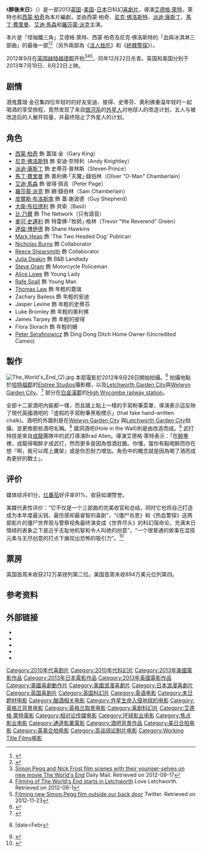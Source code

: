 {{noteTA
|T=zh-hans:世界尽头; zh-cn:世界尽头; zh-tw:醉後末日; zh-hk:醉爆末日黨;
|1=zh-hans:世界尽头; zh-cn:世界尽头; zh-tw:醉後末日; zh-hk:醉爆末日黨;
|2=zh-hk:笑死人凶間; zh-cn:僵尸肖恩; zh-tw:活人甡吃;
|3=zh-hk:爆辣刑警; zh-cn:热血警探; zh-tw:終棘警探;
|4=zh-cn:西蒙; zh-tw:賽門; zh-hk:西蒙;
|5=zh-cn:西蒙·佩格; zh-tw:賽門·佩格; zh-hk:西蒙·柏奇;
|6=zh-hans:弗罗斯特; zh-hant:弗斯特 zh-cn:弗罗斯特; zh-tw:福斯特;
|7=zh-cn:埃德加·赖特; zh-tw:艾德格·萊特; zh-hk:艾加·韋特;
|8=zh-cn:弗罗斯特; zh-tw:佛洛斯特; zh-hk:福斯特;
|9=zh-cn:马丁·弗里曼; zh-tw:馬丁·費里曼; zh-hk:馬田·費曼;
|10=zh-cn:罗莎曼德·派克; zh-tw:羅莎蒙·派克; zh-hk:露莎蒙·碧姬;
|11=zh-cn:皮尔斯·布鲁斯南; zh-tw:皮爾斯·布洛斯南; zh-hk:皮雅斯·布士南;
}}
{{Infobox film
| name = 醉後末日
| original_name = {{lang|en|''The World's End''}}
| image = The World's End poster.jpg
|cn_name=世界尽头
|tw_name=醉後末日（Netflix）<br />世芥末日（傳訊時代）
|hk_name=醉爆末日黨
| caption = 電影海報
| director = [[艾德格·萊特|艾德格·萊特]]
| producer = {{link-en|尼拉·帕克|Nira Park}}<br />[[蒂姆·貝文|蒂姆·貝文]]<br />[[艾瑞克·費納|艾瑞克·費納]]
| writer = 艾德格·萊特<br />[[西蒙·柏奇|西蒙·柏奇]]
| starring = 西蒙·柏奇<br />[[尼克·佛洛斯特|尼克·佛洛斯特]]<br />[[派迪·康斯丁|派迪·康斯丁]]<br />[[馬丁·費里曼|馬丁·費里曼]]<br />[[艾迪·馬森|艾迪·馬森]]<br />[[羅莎蒙·派克|羅莎蒙·派克]]<br />[[皮爾斯·布洛斯南|皮爾斯·布洛斯南]]
| music = [[史蒂文·普賴斯|史蒂文·普賴斯]]<ref>{{cite news |url=http://filmmusicreporter.com/2012/11/02/edgar-wrights-the-worlds-end-to-feature-music-by-steven-price/ |title=Edgar Wright’s ‘The World’s End’ to Feature Music by Steven Price |work=FilmMusicReporter.com |date= |accessdate= |archive-date=2021-12-03 |archive-url=https://web.archive.org/web/20211203021346/http://filmmusicreporter.com/2012/11/02/edgar-wrights-the-worlds-end-to-feature-music-by-steven-price/ }}</ref>
| cinematography = {{link-en|比爾·波普|Bill Pope}}
| editing = {{link-en|Paul Machliss|Paul Machliss}}
| studio = [[相對論傳媒|相對論傳媒]]<br />[[Working_Title_Films|Working Title Films]]<br />{{link-en|Big Talk Productions|Big Talk Productions}}
| distributor = [[環球影業|環球影業]]（全球）<br/>[[焦點影業|焦點影業]]（美國）
| released = {{Film date|df=y|2013|07|10|Leicester Square|2013|07|19|英國}}
| runtime = 109分鐘<ref>{{cite web|title=''THE WORLD'S END'' (15)|url=http://www.bbfc.co.uk/releases/worlds-end-2013-3|work=[[British_Board_of_Film_Classification|British Board of Film Classification]]|date=5 July 2013|accessdate=5 July 2013|deadurl=yes|archiveurl=https://web.archive.org/web/20130708232205/http://www.bbfc.co.uk/releases/worlds-end-2013-3|archivedate=2013年7月8日}}</ref>
| country = {{UK}}<br>{{USA}}<br>{{JPN}}
| language = 英語
| budget = 2000萬美元<ref>{{cite web|title=Simon Pegg: The World's End is $4 million shy of double what Hot Fuzz cost|url=http://www.radiotimes.com/news/2013-07-19/simon-pegg-the-worlds-end-is-4-million-shy-of-double-what-hot-fuzz-cost|date=24 July 2013|accessdate=24 July 2013|archive-date=2015-06-13|archive-url=https://web.archive.org/web/20150613014430/http://www.radiotimes.com/news/2013-07-19/simon-pegg-the-worlds-end-is-4-million-shy-of-double-what-hot-fuzz-cost|dead-url=no}}</ref>
| gross = 4600萬美元<ref name="boxofficemojo.com">{{cite web|last=Reynolds|first=Simon|title=total box office total|url=http://www.boxofficemojo.com/movies/?id=worldsend.htm|publisher=[[Digital_Spy|Digital Spy]]|accessdate=20 November 2013|date=|archive-date=2015-09-05|archive-url=https://web.archive.org/web/20150905180423/http://www.boxofficemojo.com/movies/?id=worldsend.htm|dead-url=no}}</ref>
| preceded_by = 《[[終棘警探|-{zh-cn:热血警探; zh-hk:爆辣刑警; zh-tw:終棘警探;}-]]》
}}
《'''醉後末日'''》（{{lang-en|'''''The World's End'''''}}）是一部2013[[英国|英国]]-[[美国|美国]]-[[日本|日本]]日科幻[[喜劇片|喜劇片]]，導演[[艾德格·萊特|艾德格·萊特]]，萊特也和[[西蒙·柏奇|西蒙·柏奇]]為本片編劇，並由西蒙·柏奇、[[尼克·佛洛斯特|尼克·佛洛斯特]]、[[派迪·康斯丁|派迪·康斯丁]]、[[馬丁·費里曼|馬丁·費里曼]]、[[艾迪·馬森|艾迪·馬森]]和[[羅莎蒙·派克|羅莎蒙·派克]]主演。

本片是「怪咖鐵三角」艾德格·萊特、西蒙·柏奇及尼克·佛洛斯特的「血與冰淇淋三部曲」的最後一部<ref>{{cite web|last=Hewitt|first=Chris|title=Pegg And Wright Talk The World's End|url=http://www.empireonline.com/news/story.asp?NID=34117|publisher=[[Empire_(magazine)|Empire]]|accessdate=26 July 2013|date=28 May 2012|archive-date=2013-12-13|archive-url=https://web.archive.org/web/20131213071130/http://www.empireonline.com/news/story.asp?NID=34117|dead-url=no}}</ref><ref>{{cite web |url=http://www.bigtalkproductions.com/the-worlds-end/ |title=The World's End |publisher=Big Talk Productions |date=1999-02-22 |accessdate=2013-07-22 |archive-date=2013-05-10 |archive-url=https://web.archive.org/web/20130510012910/http://www.bigtalkproductions.com/the-worlds-end/ |dead-url=no }}</ref>（另外兩部為《[[活人甡吃|活人甡吃]]》和《[[終棘警探|終棘警探]]》）。

2012年9月在[[英国|英国]][[赫特福德郡|赫特福德郡]]开拍<ref>[http://www.dailymail.co.uk/tvshowbiz/article-2203508/Simon-Pegg-Nick-Frost-film-scenes-younger-selves-new-movie-The-Worlds-End.html Simon Pegg and Nick Frost film scenes with their younger-selves on new movie The World's End] {{Wayback|url=http://www.dailymail.co.uk/tvshowbiz/article-2203508/Simon-Pegg-Nick-Frost-film-scenes-younger-selves-new-movie-The-Worlds-End.html |date=20120919151142 }} Daily Mail. Retrieved on 2012-09-17</ref><ref>[http://www.facebook.com/photo.php?fbid=506849679343512&set=a.250684548293361.75805.175848565776960&type=3&theater Filming of The World's End starts in Letchworth] {{Wayback|url=http://www.facebook.com/photo.php?fbid=506849679343512&set=a.250684548293361.75805.175848565776960&type=3&theater |date=20190219115149 }} Love Letchworth. Retrieved on 2012-09-1</ref><ref>[https://twitter.com/DavidsBookshop/status/270584977106825216/photo/1 Filming new Simon Pegg film outside our back door] {{Wayback|url=https://twitter.com/DavidsBookshop/status/270584977106825216/photo/1 |date=20190219115148 }} Twitter. Retrieved on 2012-11-23</ref>，同年12月22日杀青。英国和美国分别于2013年7月19日、8月23日上映。

==剧情==
酒鬼蓋瑞·金召集四位年轻时的好友安迪、彼得、史蒂芬、奧利佛重温年轻时一起喝酒的享受旅程，竟然发现了来自[[银河系|银河系]]的[[外星人|外星人]]对地球人的改造计划，五人与被改造后的人展开较量，并最终阻止了外星人的计划。

== 角色 ==
{{div col|2}}
*[[西蒙·柏奇|西蒙·柏奇]] 飾 蓋瑞·金（Gary King）
*[[尼克·佛洛斯特|尼克·佛洛斯特]] 飾 安迪·奈特利（Andy Knightley）
*[[派迪·康斯丁|派迪·康斯丁]] 飾 史蒂芬·普林斯（Steven Prince）
*[[馬丁·費里曼|馬丁·費里曼]] 飾 奧利佛·「天魔」·錢伯林（Oliver "O-Man" Chamberlain）
*[[艾迪·馬森|艾迪·馬森]] 飾 彼得·佩吉（Peter Page）
*[[羅莎蒙·派克|羅莎蒙·派克]] 飾 姍·錢伯林（Sam Chamberlain）
*[[皮爾斯·布洛斯南|皮爾斯·布洛斯南]] 飾 蓋·謝波德（Guy Shepherd）
*[[大衛·布拉德利|大衛·布拉德利]] 飾 貝索（Basil）
*[[比·乃爾|比·乃爾]] 飾 The Network（只有語音）
*[[麥可·史邁利|麥可·史邁利]] 飾 特雷佛·「牧師」·格林（Trevor "the Reverend" Green）
*[[達倫·博伊德|達倫·博伊德]] 飾 Shane Hawkins
*[[Mark_Heap|Mark Heap]] 飾 'The Two Headed Dog' Publican
*[[Nicholas_Burns|Nicholas Burns]] 飾 Collaborator
*[[Reece_Shearsmith|Reece Shearsmith]] 飾 Collaborator
*[[Julia_Deakin|Julia Deakin]] 飾 B&B Landlady
*[[Steve_Oram|Steve Oram]] 飾 Motorcycle Policeman
*[[Alice_Lowe|Alice Lowe]] 飾 Young Lady
*[[Rafe_Spall|Rafe Spall]] 飾 Young Man
*[[Thomas_Law|Thomas Law]] 飾 年輕的蓋瑞
*Zachary Bailess 飾 年輕的安迪
*Jasper Levine 飾 年輕的史蒂芬
*Luke Bromley 飾 年輕的奧利佛
*James Tarpey 飾 年輕的彼得
*Flora Slorach 飾 年輕的姍
*[[Peter_Serafinowicz|Peter Serafinowicz]] 飾 Ding Dong Ditch Home Owner (Uncredited Cameo)
{{div col end}}

==製作==
[[File:The_World's_End_(2).jpg|thumb]]
本部電影於2012年9月28日開始拍攝。<ref>{{cite web|last=Chitwood|first=Adam|title=Production Begins on Edgar Wright’s ''THE WORLD'S END''; Martin Freeman and Eddie Marsan Join the Cast|url=http://collider.com/the-worlds-end-martin-freeman-eddie-marsan/|publisher=Collider.com|accessdate=25 July 2013|date=28 September 2012|archive-date=2013-07-26|archive-url=https://web.archive.org/web/20130726132725/http://collider.com/the-worlds-end-martin-freeman-eddie-marsan/|dead-url=no}}</ref> 拍攝地點於[[哈特福郡|哈特福郡]]的[[Elstree_Studios|Elstree Studios]]攝影棚，以及[[Letchworth|Letchworth Garden City]]與[[Welwyn_Garden_City|Welwyn Garden City]]。<ref>{{cite web|title=Creative England supports the production and filming of ''The World's End''|url=http://www.creativeengland.co.uk/index.php/2013/creative-england-supports-the-production-and-filming-of-the-worlds-end/|publisher=Creative England|accessdate=25 July 2013|date=4 July 2013|archive-url=https://web.archive.org/web/20130803171620/http://www.creativeengland.co.uk/index.php/2013/creative-england-supports-the-production-and-filming-of-the-worlds-end/|archive-date=2013-08-03|dead-url=yes}}</ref> 部分在[[白金漢郡|白金漢郡]]的[[High_Wycombe_railway_station|High Wycombe railway station]]。

全部十二家酒吧內裝都一樣，而且牆上貼上一樣的手寫粉筆菜單，導演表示這反映了現代英國酒吧的「虛假的手寫粉筆黑板標示」(that fake hand-written chalk)。酒吧的外牆則是在[[Welwyn_Garden_City|Welwyn Garden City]] 與[[Letchworth_Garden_City|Letchworth Garden City]]拍攝，並更換那些酒吧名稱。<ref>{{cite web|url=https://www.facebook.com/photo.php?fbid=538240422871104&set=a.205264299502053.58065.175848565776960&type=1&theater|title=The Railway Station looks a bit different this morning|work=Love Letchworth|accessdate=23 November 2012|publisher=facebook.com|archive-date=2019-02-19|archive-url=https://web.archive.org/web/20190219115148/https://www.facebook.com/photo.php?fbid=538240422871104&set=a.205264299502053.58065.175848565776960&type=1&theater|dead-url=no}}|date=Febr</ref> 牆洞酒吧(Hole in the Wall)則是由{{Tsl|en|Letchworth Garden City railway station}}改造而成。<ref>{{cite news|url=http://www.whtimes.co.uk/what-s-on/the_world_s_end_pub_crawl_locations_revealed_1_2289823|work=Welwyn Hatfield Times|title=The World's End pub crawl locations revealed|first=Alan|last=Davies|date=21 July 2013|accessdate=3 February 2014|archive-date=2014-01-22|archive-url=https://web.archive.org/web/20140122025016/http://www.whtimes.co.uk/what-s-on/the_world_s_end_pub_crawl_locations_revealed_1_2289823|dead-url=no}}</ref>
武打特技是來自[[成龍|成龍]]團隊中的武打導演Brad Allen。導演艾德格·萊特表示：「在[[醉拳_(電影)|醉拳]]裡，成龍得喝醉才成武打，然而更多是因為借酒壯膽。你懂，當你有點喝醉而你在想『啊，我可以爬上鷹架』或是你忍耐力增加。角色中的概念就是因為喝了酒而成為更好的戰士」。

== 评价 ==
媒体综评81分，[[烂番茄|烂番茄]]好评率91%，收获如潮赞誉。

美媒代表性评价：“它不仅是一个三部曲的完美收官和总结，同时它也将自己打造成为本年度最尖锐、最伤感却最睿智的喜剧”，“《僵尸肖恩》和《热血警探》这两部影片的僵尸世界观与警察视角最终演变成《世界尽头》的科幻宿命论，充满末日情结的表象之下是近乎无耻地机智和令人叫绝的创意”，“一个很普通的故事在混搭元素与无尽创意的打点下展现出恐怖的吸引力”。<ref>{{Cite web |url=http://ent.sina.com.cn/m/f/2013-08-26/ba3995556.shtml |title=新片《世界尽头》《你是下一个》《圣杯》 |access-date=2013-08-26 |archive-date=2019-09-16 |archive-url=https://web.archive.org/web/20190916080437/http://ent.sina.com.cn/m/f/2013-08-26/ba3995556.shtml }}</ref>

== 票房 ==
英国首周末收获212万英镑列第二位。美国首周末收894万美元位列第四。

==参考资料==
{{Reflist|2}}

==外部链接==
* {{Official website|http://www.theworldsendmovie.co.uk/}}
* {{IMDb title|1213663|The World's End}}
* {{Rotten-tomatoes|the_worlds_end|The World's End}}
* {{mojo title|worldsend|The World's End}}
* {{metacritic film|the-worlds-end|The World's End}}

{{艾德格·萊特}}
{{Simon Pegg}}
{{DEFAULTSORT:World's End}}
[[Category:2010年代喜剧片|Category:2010年代喜剧片]]
[[Category:2010年代科幻片|Category:2010年代科幻片]]
[[Category:2013年美國電影作品|Category:2013年美國電影作品]]
[[Category:2013年日本電影作品|Category:2013年日本電影作品]]
[[Category:2013年英國電影作品|Category:2013年英國電影作品]]
[[Category:美國喜劇動作片|Category:美國喜劇動作片]]
[[Category:美國浪漫喜劇片|Category:美國浪漫喜劇片]]
[[Category:日本浪漫喜劇片|Category:日本浪漫喜劇片]]
[[Category:英国喜剧片|Category:英国喜剧片]]
[[Category:英国科幻片|Category:英国科幻片]]
[[Category:英语电影|Category:英语电影]]
[[Category:末日题材电影|Category:末日题材电影]]
[[Category:酗酒相关电影|Category:酗酒相关电影]]
[[Category:外星生命入侵地球的电影|Category:外星生命入侵地球的电影]]
[[Category:英格兰背景电影|Category:英格兰背景电影]]
[[Category:英格兰取景电影|Category:英格兰取景电影]]
[[Category:喜剧科幻片|Category:喜剧科幻片]]
[[Category:艾德格·萊特電影|Category:艾德格·萊特電影]]
[[Category:相对论传媒电影|Category:相对论传媒电影]]
[[Category:环球影业电影|Category:环球影业电影]]
[[Category:焦点影业电影|Category:焦点影业电影]]
[[Category:通道影業電影|Category:通道影業電影]]
[[Category:酒吧背景作品|Category:酒吧背景作品]]
[[Category:美日合拍电影|Category:美日合拍电影]]
[[Category:英美合拍电影|Category:英美合拍电影]]
[[Category:高谈阔论制片电影|Category:高谈阔论制片电影]]
[[Category:Working_Title_Films电影|Category:Working Title Films电影]]